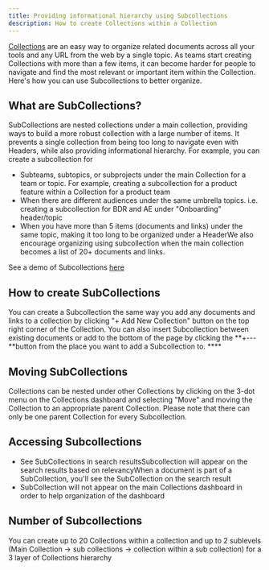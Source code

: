 ```yaml
---
title: Providing informational hierarchy using Subcollections
description: How to create Collections within a Collection
---
```


[Collections](https://help.glean.com/en/articles/5269660-how-collections-work) are an easy way to organize related documents across all your tools and any URL from the web by a single topic. As teams start creating Collections with more than a few items, it can become harder for people to navigate and find the most relevant or important item within the Collection. Here's how you can use Subcollections to better organize.

## What are SubCollections?

SubCollections are nested collections under a main collection, providing ways to build a more robust collection with a large number of items. It prevents a single collection from being too long to navigate even with Headers, while also providing informational hierarchy. For example, you can create a subcollection for

* Subteams, subtopics, or subprojects under the main Collection for a team or topic. For example, creating a subcollection for a product feature within a Collection for a product team
* When there are different audiences under the same umbrella topics. i.e. creating a subcollection for BDR and AE under "Onboarding" header/topic
* When you have more than 5 items (documents and links) under the same topic, making it too long to be organized under a HeaderWe also encourage organizing using subcollection when the main collection becomes a list of 20+ documents and links.

See a demo of Subcollections [here](https://www.loom.com/share/5969473e092d4779b5655bae5fa181f2)

## How to create SubCollections

You can create a Subcollection the same way you add any documents and links to a collection by clicking "+ Add New Collection" button on the top right corner of the Collection. You can also insert Subcollection between existing documents or add to the bottom of the page by clicking the **+---**button from the place you want to add a Subcollection to. ****

## Moving SubCollections

Collections can be nested under other Collections by clicking on the 3-dot menu on the Collections dashboard and selecting "Move" and moving the Collection to an appropriate parent Collection. Please note that there can only be one parent Collection for every Subcollection.

## Accessing Subcollections

* See SubCollections in search resultsSubcollection will appear on the search results based on relevancyWhen a document is part of a SubCollection, you'll see the SubCollection on the search result
* SubCollection will not appear on the main Collections dashboard in order to help organization of the dashboard

## Number of Subcollections

You can create up to 20 Collections within a collection and up to 2 sublevels (Main Collection -> sub collections -> collection within a sub collection) for a 3 layer of Collections hierarchy
